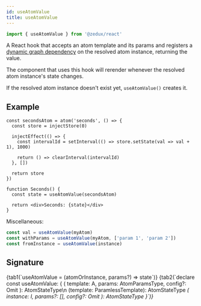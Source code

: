 ```yaml
---
id: useAtomValue
title: useAtomValue
---
```



```ts
import { useAtomValue } from '@zedux/react'
```

A React hook that accepts an atom template and its params and registers a [dynamic graph dependency](../glossary#dynamic-graph-dependency) on the resolved atom instance, returning the value.

The component that uses this hook will rerender whenever the resolved atom instance's state changes.

If the resolved atom instance doesn't exist yet, `useAtomValue()` creates it.

## Example

```tsx live ecosystemId=useAtomValue/example resultVar=Seconds
const secondsAtom = atom('seconds', () => {
  const store = injectStore(0)

  injectEffect(() => {
    const intervalId = setInterval(() => store.setState(val => val + 1), 1000)

    return () => clearInterval(intervalId)
  }, [])

  return store
})

function Seconds() {
  const state = useAtomValue(secondsAtom)

  return <div>Seconds: {state}</div>
}
```

Miscellaneous:

```ts
const val = useAtomValue(myAtom)
const withParams = useAtomValue(myAtom, ['param 1', 'param 2'])
const fromInstance = useAtomValue(instance)
```

## Signature

<Tabs>
  {tab1(`useAtomValue = (atomOrInstance, params?) => state`)}
  {tab2(`declare const useAtomValue: {
  <A extends AnyAtomTemplate>(
    template: A,
    params: AtomParamsType<A>,
    config?: Omit<ZeduxHookConfig, 'subscribe'>
  ): AtomStateType<A>\n
  <A extends AnyAtomTemplate>(template: ParamlessTemplate<A>): AtomStateType<A>
  <I extends AnyAtomInstance>(
    instance: I,
    params?: [],
    config?: Omit<ZeduxHookConfig, 'subscribe'>
  ): AtomStateType<I>
}`)}
</Tabs>

<InjectAtomValueLegend name="useAtomValue" />
